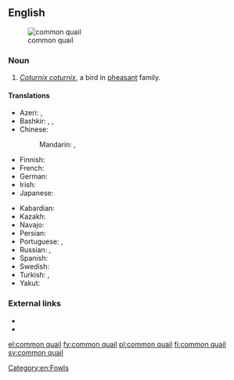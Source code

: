 ==English==
[[File:Weibliche Wachtel (Coturnix coturnix).jpg|thumb|common quail]]
===Noun===
{{en-noun|head=[[common]] [[quail]]}}

# ''[[Coturnix coturnix]]'', a bird in [[pheasant]] family.

====Translations====
{{trans-top|bird in the pheasant family}}
* Azeri: {{t|az|adi bildirçin}}, {{t+|az|bildirçin}}
* Bashkir: {{t|ba|бүҙәнә|sc=Cyrl}}, {{t|ba|бүтбелдек|sc=Cyrl}}, {{t|ba|бытбылдыҡ|sc=Cyrl}}
* Chinese:
*: Mandarin: {{t+|cmn|鵪鶉|sc=Hani}}, {{t+|cmn|鹌鹑|tr=ānchún|sc=Hani}}
* Finnish: {{t+|fi|viiriäinen}}
* French: {{t+|fr|caille|f}}
* German: {{t+|de|Wachtel|f}}
* Irish: {{t|ga|gearg|f}}
* Japanese: {{t|ja|ウズラ|tr=uzura|sc=Jpan}}
{{trans-mid}}
* Kabardian: {{t|kbd|ныбгъуэ}}
* Kazakh: {{t|kk|бөдене|sc=Cyrl}}
* Navajo: {{t|nv|díłdánii yił aheełtʼéhii}}
* Persian: {{t+|fa|بلدرچین|tr=belderčin|sc=fa-Arab}}
* Portuguese: {{t|pt|codorna-comum|f}}, {{t|pt|codorniz comum|f}}
* Russian: {{t+|ru|пе́репел|m}}, {{t+|ru|перепёлка|f}}
* Spanish: {{t|es|codorniz común|f}}
* Swedish: {{t+|sv|vaktel|c}}
* Turkish: {{t+|tr|bayağı bıldırcın}}, {{t+|tr|bıldırcın}}
* Yakut: {{t|sah|хонуу бочугураһа|sc=Cyrl}}
{{trans-bottom}}

===External links===
* {{pedia}}
* {{specieslite|Coturnix coturnix}}

[[Category:en:Fowls]]

[[el:common quail]]
[[fy:common quail]]
[[pl:common quail]]
[[fi:common quail]]
[[sv:common quail]]